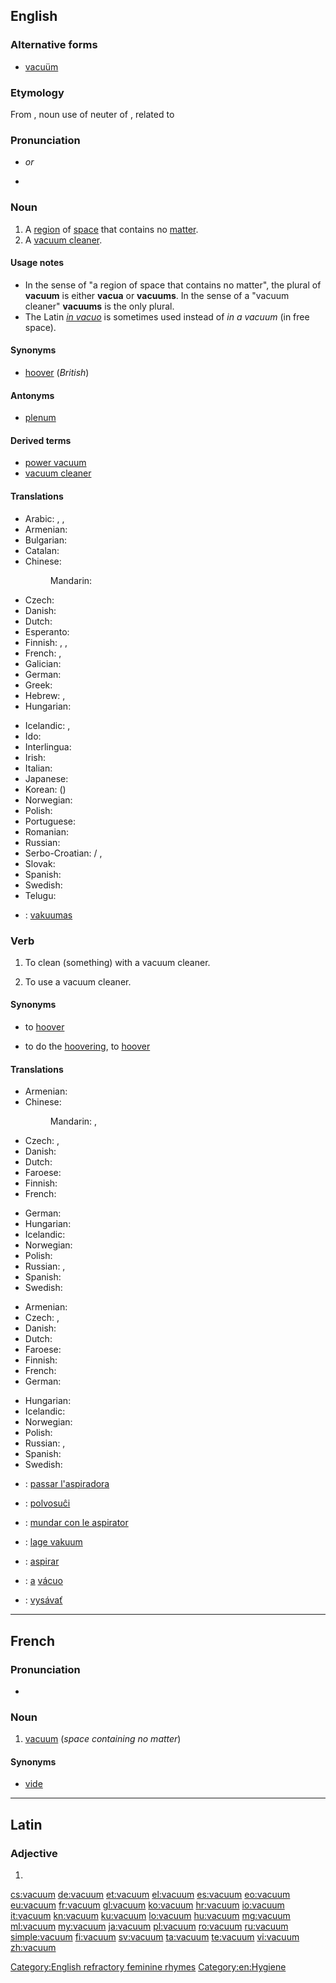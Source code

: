 ==English==

===Alternative forms===
* [[vacuüm]] {{qualifier|rare}}

===Etymology===
From {{etyl|la|en}} {{term|vacuum||lang=la|an empty space, void}}, noun use of neuter of {{term|vacuus||lang=la|empty}}, related to {{term|vaco|vacare|lang=la|be empty}}

===Pronunciation===
* {{IPA|/ˈvækjuəm/}} ''or'' {{IPA|/ˈvækjuːm/}}
* {{audio|En-us-vacuum.ogg|Audio (US)}}

===Noun===
{{wikipedia}}
{{en-noun|s|vacua}} {{qualifier|see [[#Usage notes|usage notes]]}}

# A [[region]] of [[space]] that contains no [[matter]].
# A [[vacuum cleaner]].

====Usage notes====
* In the sense of "a region of space that contains no matter", the plural of '''vacuum''' is either '''vacua''' or '''vacuums'''. In the sense of a "vacuum cleaner" '''vacuums''' is the only plural.
* The Latin ''[[in vacuo]]'' is sometimes used instead of ''in a vacuum'' (in free space).

====Synonyms====
* {{sense|vacuum cleaner}} [[hoover]] (''British'')

====Antonyms====
* {{sense|region of space that contains no matter}} [[plenum]]

====Derived terms====
* [[power vacuum]]
* [[vacuum cleaner]]

====Translations====
{{trans-top|region of space that contains no matter}}
* Arabic: {{t|ar|خلاء|m|tr=khalāʾ}}, {{t|ar|فراغ|m|tr=farāgh}}, {{t+|ar|فضاء|m|tr=faḍāʾ}}
* Armenian: {{t|hy|վակուում|tr=vakuum}}
* Bulgarian: {{t+|bg|вакуум|m|tr=vakuum}}
* Catalan: {{t|ca|buit|m}}
* Chinese:
*: Mandarin: {{t+|cmn|真空|tr=zhēnkōng|sc=Hani}}
* Czech: {{t+|cs|vakuum|n}}
* Danish: {{t|da|vakuum|n}}
* Dutch: {{t+|nl|vacuüm|n}}
* Esperanto: {{t|eo|vakuo}}
* Finnish: {{t+|fi|tyhjiö}}, {{t|fi|vakuumi}}, {{t|fi|tyhjö}}
* French: {{t+|fr|vide|m}}, {{t+|fr|vacuum|m}}
* Galician: {{t+|gl|baleiro|m}}
* German: {{t+|de|Vakuum|n}}
* Greek: {{t+|el|κενό|n|tr=kenó}}
* Hebrew: {{t|he|ואקום|m}}, {{t+|he|ריק|m}}
* Hungarian: {{t+|hu|vákuum}}
{{trans-mid}}
* Icelandic: {{t+|is|lofttæmi|n}}, {{t+|is|lofttóm|n}}
* Ido: {{t+|io|vakuo}}
* Interlingua: {{t|ia|vacuo}}
* Irish: {{t+|ga|folús|m}}
* Italian: {{t+|it|vuoto|m}}
* Japanese: {{t+|ja|真空|tr=しんくう, shinkū}}
* Korean: {{t+|ko|진공|tr=jingong}} ({{t+|ko|眞空}})
* Norwegian: {{t+|no|vakuum|n}}
* Polish: {{t+|pl|próżnia|f}}
* Portuguese: {{t+|pt|vácuo|m}}
* Romanian: {{t+|ro|vid|n}}
* Russian: {{t+|ru|вакуум|m|tr=vákuum}}
* Serbo-Croatian: {{t|sh|vakum|m}} / {{t|sh|vakuum|m}}, {{t|sh|zrakoprazan prostor}}
* Slovak: {{t|sk|vákuum}}
* Spanish: {{t+|es|vacío|m}}
* Swedish: {{t+|sv|vakuum|n}}
* Telugu: {{t+|te|శూన్యం|tr=śūnyaṃ}}
{{trans-bottom}}

{{trans-see|vacuum cleaner}}

{{checktrans-top}}
* {{ttbc|lt}}: [[vakuumas]] {{g|m}}
{{trans-bottom}}

===Verb===
{{en-verb}}

# {{context|transitive|lang=en}} To clean (something) with a vacuum cleaner.
# {{context|intransitive|lang=en}} To use a vacuum cleaner.

====Synonyms====
* {{sense|transitive sense}} to [[hoover]] {{qualifier|British}}
* {{sense|intransitive sense}} to do the [[hoovering]], to [[hoover]] {{qualifier|British}}

====Translations====
{{trans-top|transitive: to clean with a vacuum cleaner}}
* Armenian: {{t|hy|պիլասոս անել|tr=pilasos anel}}
* Chinese:
*: Mandarin: {{t|cmn|吸塵|sc=Hani}}, {{t|cmn|吸尘|tr=xīchén|sc=Hani}}
* Czech: {{t|cs|vysát}}, {{t|cs|vyluxovat}}
* Danish: {{t|da|støvsuge}}
* Dutch: {{t+|nl|stofzuigen}}
* Faroese: {{t|fo|dustsúgva}}
* Finnish: {{t+|fi|imuroida}}
* French: {{t+|fr|passer l'aspirateur}}
{{trans-mid}}
* German: {{t+|de|staubsaugen}}
* Hungarian: {{t|hu|porszívózik}}
* Icelandic: {{t|is|ryksuga}}
* Norwegian: {{t|no|støvsuge}}
* Polish: {{t+|pl|odkurzać}}
* Russian: {{t+|ru|пылесосить|tr=pylesósitʹ}} {{impf}}, {{t+|ru|пропылесосить|tr=pylesósitʹ|sc=Cyrl}} {{pf.}}
* Spanish: {{t+|es|aspirar}}
* Swedish: {{t+|sv|dammsuga}}
{{trans-bottom}}

{{trans-top|intransitive: to use a vacuum cleaner}}
* Armenian: {{t|hy|պիլասոս անել|tr=pilasos anel}}
* Czech: {{t|cs|vysát}}, {{t|cs|vyluxovat}}
* Danish: {{t|da|støvsuge}}
* Dutch: {{t+|nl|stofzuigen}}
* Faroese: {{t|fo|dustsúgva}}
* Finnish: {{t+|fi|imuroida}}
* French: {{t+|fr|passer l'aspirateur}}
* German: {{t+|de|staubsaugen}}
{{trans-mid}}
* Hungarian: {{t|hu|porszívózik}}
* Icelandic: {{t|is|ryksuga}}
* Norwegian: {{t|no|støvsuge}}
* Polish: {{t+|pl|odkurzać}}
* Russian: {{t+|ru|пылесосить|tr=pylesósitʹ}} {{impf}}, {{t+|ru|пропылесосить|tr=pylesósitʹ|sc=Cyrl}} {{pf.}}
* Spanish: {{t+|es|aspirar}}
* Swedish: {{t+|sv|dammsuga}}
{{trans-bottom}}

{{checktrans-top}}
* {{ttbc|ca}}: [[passar l'aspiradora]]
* {{ttbc|eo}}: [[polvosuĉi]]
* {{ttbc|ia}}: [[mundar con le aspirator]]
* {{ttbc|no}}: [[lage vakuum]]
* {{ttbc|pt}}: [[aspirar]]
* {{ttbc|pt}}: [[a]] [[vácuo]]
* {{ttbc|sk}}: [[vysávať]]
{{trans-bottom}}

[[Category:English refractory feminine rhymes]]
[[Category:en:Hygiene]]

----

==French==

===Pronunciation===
* {{IPA|/va.kɥɔm/|lang=fr}}

===Noun===
{{fr-noun|m}}

# [[vacuum]] (''space containing no matter'')

====Synonyms====
* [[vide#French|vide]]

----

==Latin==

===Adjective===
{{la-adj-form|vacuum}}

# {{inflection of|vacuus||nom|n|s|lang=la}}

[[cs:vacuum]]
[[de:vacuum]]
[[et:vacuum]]
[[el:vacuum]]
[[es:vacuum]]
[[eo:vacuum]]
[[eu:vacuum]]
[[fr:vacuum]]
[[gl:vacuum]]
[[ko:vacuum]]
[[hr:vacuum]]
[[io:vacuum]]
[[it:vacuum]]
[[kn:vacuum]]
[[ku:vacuum]]
[[lo:vacuum]]
[[hu:vacuum]]
[[mg:vacuum]]
[[ml:vacuum]]
[[my:vacuum]]
[[ja:vacuum]]
[[pl:vacuum]]
[[ro:vacuum]]
[[ru:vacuum]]
[[simple:vacuum]]
[[fi:vacuum]]
[[sv:vacuum]]
[[ta:vacuum]]
[[te:vacuum]]
[[vi:vacuum]]
[[zh:vacuum]]